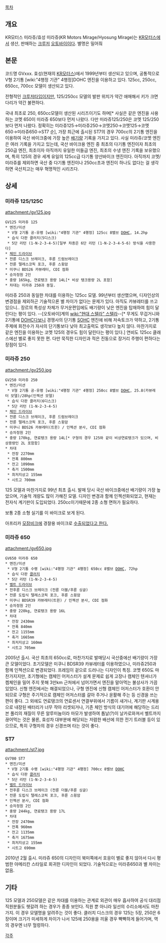 [[목차]]

== 개요 ==
KR모터스 미라쥬/효성 미라쥬(KR Motors Mirage/Hyosung Mirage)는 [[KR모터스]]에서 생산, 판매하는 [[크루저]] [[오토바이]]이다. 별명은 밀어줘

== 본문 ==
코드명 GVxxx. 효성(현재의 [[KR모터스]])에서 1999년부터 생산되고 있으며, 공통적으로 V형 2기통 [wiki:"4행정 기관" 4행정]DOHC 엔진을 이용하고 있다.
125cc, 250cc, 650cc, 700cc 모델이 생산되고 있다.

전형적인 [[크루저]]타입이지만, 125/250cc 모델의 발판 위치가 약간 애매해서 키가 크면 다리가 약간 불편하다.

국내 최초로 250, 650cc모델이 생산된 시리즈이기도 하며[* 사실은 같은 엔진을 사용하는 코멧 650이 미라쥬 650보다 먼저 나왔다. 다만 미라쥬125/250은 코멧 125/250보다 먼저 나왔다. 정확히는 미라쥬125→미라쥬250→코멧250→코멧125→코멧650→미라쥬650→ST7 순], 가장 최근에 출시된 ST7의 경우 700cc의 2기통 엔진을 이용하여 국산 바이크중에 가장 높은 [[배기량]] 기록을 가지고 있다.
사실 미라쥬/코멧 엔진은 여러 기록을 가지고 있는데, 국산 바이크용 엔진 중 최초의 다기통 엔진이자 최초의 250급 엔진, 최초이자 아직까지 유일한 미들급 엔진, 최초의 수냉 엔진 기록을 보유했으며, 특히 125의 경우 세계 유일의 125cc급 다기통 양산바이크 엔진이다. 아직까지 코멧/미라쥬를 제외하면 국산 중 다기통 엔진이나 250cc초과 엔진이 하나도 없다는 걸 생각하면 국산치고는 매우 혁명적인 시리즈다.


== 상세 ==
=== 미라쥬 125/125C ===
attachment:/gv125.jpg
 GV125 미라쥬 125
 * 엔진/미션
  * V형 2기통 공-유랭 [wiki:"4행정 기관" 4행정] 125cc 8밸브 [[DOHC]], 14.2hp
  * 습식 다판 클러치(5디스크)
  * 5단 리턴 (1-N-2-3-4-5)[일부 차종은 6단 리턴 (1-N-2-3-4-5-6) 방식을 사용한다]
 * [[체인 드라이브]]
 * 전륜 디스크 브레이크, 후륜 드럼브레이크
 * 전륜 텔레스코픽 포크, 후륜 스윙암
 * 미쿠니 BDS26 캬뷰레터, CDI 점화
 * 승차정원 2인
 * 중량 165kg, 연료탱크 용량 14L[* 비상 탱크용량 2L 포함]
 * 차대는 미라쥬 250과 동일.

미라쥬 250과 동일한 차대를 이용하는 125cc 모델. 99년부터 생산했으며, 디자인상의 변경점을 제외하곤 기술적으론 별 차이가 없다는 문제가 있다. 아직도 캬뷰레터를 쓰고 있으니..
장르의 특성상 차체가 무거운편임에도 배기량이 낮은 엔진을 탑재하여 힘이 달린다는 평이 있다. --[오토바이]계의 [[wiki:"현대 스텔라" 스텔라]]--[* 무게도 무겁거니와 2기통에 [[DOHC]]다보니 경쟁사의 단기통 [[SOHC]] 엔진에 비해 저속토크가 약하고, 2기통 주제에 회전수가 자사의 단기통보다 낮아 최고출력도 생각보다 높지 않다. 마찬가지로 같은 엔진을 이용하는 코멧 125의 경우도 힘이 달린다는 평이 있다.] 연비도 125cc 클래스에선 별로 좋지 못한 편. 다만 묵직한 디자인과 적은 진동으로 장거리 주행이 편하다는 장점이 있다.

=== 미라쥬 250 ===
attachment:/gv250.jpg
 GV250 미라쥬 250
 * 엔진/미션
  * V형 2기통 공-유랭 [wiki:"4행정 기관" 4행정] 250cc 8밸브 [[DOHC]], 25.8(카뷰레터 모델)/28hp(인젝션 모델)
  * 습식 다판 클러치(6디스크)
  * 5단 리턴 (1-N-2-3-4-5)
 * [[체인 드라이브]]
 * 전륜 디스크 브레이크, 후륜 드럼브레이크
 * 전륜 텔레스코픽 포크, 후륜 스윙암
 * 미쿠니 BDS26 캬뷰레터(트윈) / 인젝션 분사, CDI 점화
 * 승차정원 2인
 * 중량 170kg, 연료탱크 용량 14L[* 구형의 경우 125와 같이 비상연료탱크가 있으며, 비상용량인 2L 포함함]
 * 차대
  * 전장 2270mm
  * 전폭 800mm
  * 전고 1090mm
  * 축거 1500mm
  * 최저지상고 155mm
  * 시트고 700mm

125 모델과 마찬가지로 99년 최초 출시. 발매 당시 국산 바이크중에선 배기량이 가장 높았으며, 기술적 개량도 많이 가해진 모델. 디자인 변경과 함께 인젝션화되었고, 현재는 전자식 계기판이 도입되었다. 250cc이기때문에 2종 소형 면허가 필요하다. 

보통 2종 소형 실기를 이 바이크로 보게 된다.

아프리카 [[모잠비크]]에 경찰용 바이크로 [http://news.naver.com/main/read.nhn?mode=LSD&mid=sec&sid1=101&oid=001&aid=0006475913 수출되었다고 한다.]
=== 미라쥬 650 ===
attachment:/gv650.jpg
 GV650 미라쥬 650
 * 엔진/미션
  * V형 2기통 수랭 [wiki:"4행정 기관" 4행정] 650cc 8밸브 [[DOHC]], 72hp
  * 습식 다판 [[클러치]]
  * 5단 리턴 (1-N-2-3-4-5)
 * [[벨트 드라이브]]
 * 전후륜 디스크 브레이크 (전륜 더블/후륜 싱글)
 * 전륜 도립식 텔레스코픽 포크, 후륜 스윙암
 * 미쿠니 BDSR39 캬뷰레터(트윈) / 인젝션 분사, CDI 점화
 * 승차정원 2인
 * 중량 220kg, 연료탱크 용량 16L
 * 차대
  * 전장 2430mm
  * 전폭 840mm
  * 전고 1155mm
  * 축거 1665mm
  * 최저지상고 160mm
  * 시트고 705mm

2005년 출시. 국산 최초의 650cc로, 마찬가지로 발매당시 국산중에선 배기량이 가장 큰 모델이었다. 초기모델은 미쿠니 BDSR39 카뷰레터를 이용하였으나, 미라쥬250과 함께 인젝션으로 변경되었다. 프레임이 겉으로 드러나는 디자인이 특징.
코멧 650도 마찬가지지만, 초기형에는 캠체인 어저스터가 설계 문제로 쉽게 고장나 캠체인 텐셔너가 켐체인을 밀어 주지 못해 3만km 근처에서 넘어가면서 엔진을 말아먹는 불상사가 가끔 있었다. 신형 엔진에서는 해결되었으나, 구형 엔진에 신형 캠체인 어저스터가 호환이 안 되므로 구형은 주기적으로 캠체인 어저스터를 갈아 주거나 윤활해 주는 등 신경을 쓰는 편이 좋다.
그 외에도 연료탱크의 연료센서 연결부위에서 기름이 새거나, 계기판 시계용으로 내장된 배터리가 너무 작아 리셋되거나, 기존 체인 방식의 대기어에 해당하는 드리븐 풀리의 재질이 무른 알루미늄이라 마모가 발생하여 톱날(?)이 날카로와져서 벨트까지 끊어먹는 것은 물론, 효성차 대부분에 해당되는 저렴한 배선에 의한 전기 트러블 등이 있으므로, 특히 구형차의 경우 신경쓰며 타는 것이 좋다. 

=== ST7 ===
attachment:/st7.jpg
 GV700 ST7
 * 엔진/미션
  * V형 2기통 수랭 [wiki:"4행정 기관" 4행정] 700cc 8밸브 [[DOHC]] 
  * 습식 다판 [[클러치]]
  * 5단 리턴 (1-N-2-3-4-5)
 * [[벨트 드라이브]]
 * 전후륜 디스크 브레이크 (전륜 더블/후륜 싱글)
 * 전륜 도립식 텔레스코픽 포크, 후륜 스윙암
 * 인젝션 분사, CDI 점화
 * 승차정원 2인
 * 중량 244kg, 연료탱크 용량 17L
 * 차대
  * 전장 2470mm
  * 전폭 960mm
  * 전고 1135mm
  * 축거 1675mm
  * 최저지상고 155mm
  * 시트고 690mm
2010년 2월 출시. 미라쥬 650의 디자인이 북미쪽에서 호응이 별로 좋지 않아서 다시 평범한 아메리칸 스타일로 회귀한 디자인이 되었다. 기술적으로는 미라쥬650과 별 차이는 없음.

== 기타 ==
125 모델과 250모델은 같은 차대를 이용하는 관계로 외관이 매우 흡사하여 공식 대리점 직원분들도 헷갈려 하는 경우가 종종 보인다. 직원 뿐 아니라 일선의 수리소에서도 마찬가지. 이 경우 모델명을 알려주는 것이 좋다. 클러치 디스크의 경우 125는 5장, 250은 6장이며 크기가 미세하게 차이가 나서 125에 250용을 끼울 경우 빡빡하게 들어가며, 역의 경우엔 너무 헐렁하다.

[[각주]]
